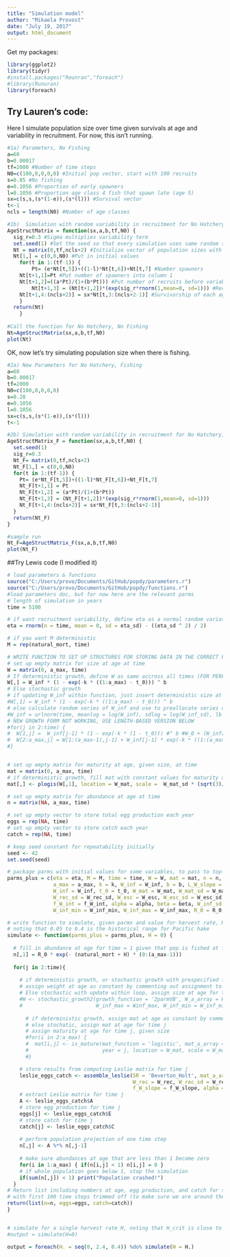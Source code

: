 ```yaml
---
title: "Simulation model"
author: "Mikaela Provost"
date: "July 19, 2017"
output: html_document
---
```


Get my packages:
```r
library(ggplot2)
library(tidyr)
#install.packages("Reunran","foreach")
#library(Runuran)
library(foreach)
```
## Try Lauren's code:
Here I simulate population size over time given survivals at age and variability in recruitment. For now, this isn't running.
```r
#1a) Parameters, No Fishing
a=60 
b=0.00017 
tf=2000 #Number of time steps
N0=c(100,0,0,0,0) #Initial pop vector, start with 100 recruits
s=0.85 #No fishing 
e=0.1056 #Proportion of early spawners
l=0.1056 #Proportion age class 4 fish that spawn late (age 5)
sx=c(s,s,(s*(1-e)),(s*(l))) #Survival vector
t<-1
ncls = length(N0) #Number of age classes

#1b)  Simulation with random variability in recruitment for No Hatchery, No Fishing
AgeStructMatrix = function(sx,a,b,tf,N0) { 
  sig_r=0.3 #Sigma multiplies variability term
  set.seed(1) #Set the seed so that every simulation uses same random sequence
  Nt = matrix(0,tf,ncls+2) #Initialize vector of population sizes with extra columns for spawners and recruitment before variability
  Nt[1,] = c(0,0,N0) #Put in initial values
	for(t in 1:(tf-1)) {
		Pt= (e*Nt[t,5])+((1-l)*Nt[t,6])+Nt[t,7] #Number spawners
    Nt[t+1,1]=Pt #Put number of spawners into column 1
    Nt[t+1,2]=((a*Pt)/(1+(b*Pt))) #Put number of recruits before variability into column 2
		Nt[t+1,3] = (Nt[t+1,2])*(exp(sig_r*rnorm(1,mean=0, sd=1))) #Recruits after variability in column 3, rnorm to generate random number for 1 point (n=1)
    Nt[t+1,4:(ncls+2)] = sx*Nt[t,3:(ncls+2-1)] #Survivorship of each age class	in columns 4-7
    }
  return(Nt)
	}
   
#Call the function for No Hatchery, No Fishing
Nt=AgeStructMatrix(sx,a,b,tf,N0) 
plot(Nt)
```

OK, now let's try simulating population size when there is fishing.
```r
#2a) New Parameters for No Hatchery, Fishing
a=60 
b=0.00017 
tf=2000
N0=c(100,0,0,0,0) 
s=0.28
e=0.1056 
l=0.1056
sx=c(s,s,(s*(1-e)),(s*(l)))
t<-1

#2b) Simulation with random variability in recruitment for No Hatchery, Fishing 
AgeStructMatrix_F = function(sx,a,b,tf,N0) { 
  set.seed(1)
  sig_r=0.3
  Nt_F= matrix(0,tf,ncls+2) 
  Nt_F[1,] = c(0,0,N0) 
  for(t in 1:(tf-1)) {
    Pt= (e*Nt_F[t,5])+((1-l)*Nt_F[t,6])+Nt_F[t,7] 
    Nt_F[t+1,1] = Pt 
    Nt_F[t+1,2] = (a*Pt)/(1+(b*Pt)) 
    Nt_F[t+1,3] = (Nt_F[t+1,2])*(exp(sig_r*rnorm(1,mean=0, sd=1))) 
    Nt_F[t+1,4:(ncls+2)] = sx*Nt_F[t,3:(ncls+2-1)] 
  }
  return(Nt_F)
}

#sample run
Nt_F=AgeStructMatrix_F(sx,a,b,tf,N0) 
plot(Nt_F)
```


##Try Lewis code (I modified it)
```r
# load parameters & functions
source("C:/Users/provo/Documents/GitHub/popdy/parameters.r")
source("C:/Users/provo/Documents/GitHub/popdy/functions.r")
#load parameters doc, but for now here are the relevant parms
# length of simulation in years
time = 5100

# if want recruitment variability, define eta as a normal random variate for larval mortality, # producing lognormal survival deviations
eta = rnorm(n = time, mean = 0, sd = eta_sd) - ((eta_sd ^ 2) / 2)

# if you want M deterministic
M = rep(natural_mort, time)

# WRITE FUNCTION TO SET UP STRUCTURES FOR STORING DATA IN THE CORRECT FORMAT, GIVEN SCENARIO ARGUMENTS
# set up empty matrix for size at age at time
W = matrix(0, a_max, time)
# If deterministic growth, define W as same accross all times (FOR PERFORMANCE, IN FUTURE DON'T DEFINE FOR EACH TIME)
W[,] = W_inf * (1 - exp(-k * ((1:a_max) - t_0))) ^ b
# Else stochastic growth
# if updating W_inf within function, just insert deterministic size at age into first column of empty size at age over time matrix
#W[,1] = W_inf * (1 - exp(-k * ((1:a_max) - t_0))) ^ b
# else calculate random series of W_inf and use to preallocate series of size at age over time
#W_inf = urlnorm(time, meanlog = log(W_inf), sdlog = log(W_inf_sd), lb = 0, ub = W_inf_max - W_inf_min) + W_inf_min
# NEW GROWTH FORM NOT WORKING, USE LENGTH-BASED VERSION BELOW
#for(j in 2:time) {
#  W[1,j] =  W_inf[j-1] * (1 - exp(-k * (1 - t_0))) #^ b #W_0 + (W_inf[j-1] * exp(-b * k * (1-t_0)) * (1 - exp(-b * k)))
#  W[2:a_max,j] = W[1:(a_max-1),j-1] + W_inf[j-1] * exp(-k * ((1:(a_max-1)) - t_0)) * (1 - exp(-k)) 
#}


# set up empty matrix for maturity at age, given size, at time
mat = matrix(0, a_max, time)
# if deterministic growth, fill mat with constant values for maturity at age, based on deterministic growth
mat[,] <- plogis(W[,1], location = W_mat, scale =  W_mat_sd * (sqrt(3)/pi))

# set up empty matrix for abundance at age at time
n = matrix(NA, a_max, time)

# set up empty vector to store total egg production each year
eggs = rep(NA, time)
# set up empty vector to store catch each year
catch = rep(NA, time)

# keep seed constant for repeatability initially
seed <- 42
set.seed(seed)

# package parms with initial values for some variables, to pass to top-level function
parms_plus = c(eta = eta, M = M, time = time, W = W, mat = mat, n = n, eggs = eggs,
               a_max = a_max, k = k, W_inf = W_inf, b = b, L_W_slope = L_W_slope, catch = catch,
               W_inf = W_inf, t_0 = t_0, W_mat = W_mat, W_mat_sd = W_mat_sd, W_rec = W_rec,
               W_rec_sd = W_rec_sd, W_esc = W_esc, W_esc_sd = W_esc_sd, f_W_slope = f_W_slope,
               f_W_int = f_W_int, alpha = alpha, beta = beta, W_inf_sd = W_inf_sd, 
               W_inf_min = W_inf_min, W_inf_max = W_inf_max, R_0 = R_0, natural_mort = natural_mort)

# write function to simulate, given parms and value for harvest rate, H
# noting that 0.05 to 0.4 is the historical range for Pacific hake
simulate <- function(parms_plus = parms_plus, H = 0) {
  
  # fill in abundance at age for time = 1 given that pop is fished at fishing mortality H at all ages and at the SAD
  n[,1] = R_0 * exp(- (natural_mort + H) * (0:(a_max-1)))
  
  for(j in 2:time){
    
    # if deterministic growth, or stochastic growth with prespecified forcing,
    # assign weight at age as constant by commenting out assignment to W_a_array
    # Else stochastic with update within loop, assign size at age for time j
    #W <- stochastic_growth2(growth_function = '2parmVB', W_a_array = W, year = j, W_inf_sd = W_inf_sd, 
    #                        W_inf_max = Winf_max, W_inf_min = W_inf_min, b = b, k = k, t_0 = t_0, W_0 = W_0)
      
      # if deterministic growth, assign mat at age as constant by commenting out assignment to mat
      # else stochatic, assign mat at age for time j
      # assign maturity at age for time j, given size
      #for(i in 2:a_max) {
      #  mat[i,j] <- is_mature(mat_function = 'logistic', mat_a_array = mat, W_a_array = W, age = i, 
      #                        year = j, location = W_mat, scale = W_mat_sd * (sqrt(3)/pi))
      #}

    # store results from computing Leslie matrix for time j
    leslie_eggs_catch <- assemble_leslie(SR = 'Beverton_Holt', mat_a_array = mat, W_a_array = W, year = j, n = n, H = H, 
                                         W_rec = W_rec, W_rec_sd = W_rec_sd, W_esc = W_esc, W_esc_sd = W_esc_sd, M = M,
                                         f_W_slope = f_W_slope, alpha = alpha, beta = beta, eta = eta)
    # extract Leslie matrix for time j
    A <- leslie_eggs_catch$A
    # store egg production for time j
    eggs[j] <- leslie_eggs_catch$E
    # store catch for time j
    catch[j] <- leslie_eggs_catch$C
  
    # perform population projection of one time step
    n[,j] <- A %*% n[,j-1]
  
    # make sure abundances at age that are less than 1 become zero
    for(i in 1:a_max) { if(n[i,j] < 1) n[i,j] = 0 }
    # if whole population goes below 1, stop the simulation
    if(sum(n[,j]) < 1) print("Population crashed!") 
  }
# Return list including numbers at age, egg production, and catch for the whole timeseries, 
# with first 100 time steps trimmed off (to make sure we are around the equilibrium)
return(list(n=n, eggs=eggs, catch=catch))
}


# simulate for a single harvest rate H, noting that H_crit is close to 3.1
#output = simulate(H=0)

output = foreach(H. = seq(0, 2.4, 0.4)) %do% simulate(H = H.)






```
